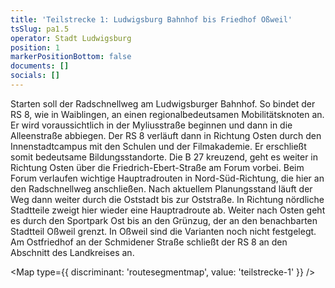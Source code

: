 ```yaml
---
title: 'Teilstrecke 1: Ludwigsburg Bahnhof bis Friedhof Oßweil'
tsSlug: pa1.5
operator: Stadt Ludwigsburg
position: 1
markerPositionBottom: false
documents: []
socials: []
---
```


Starten soll der Radschnellweg am Ludwigsburger Bahnhof. So bindet der RS 8, wie in Waiblingen, an einen regionalbedeutsamen Mobilitätsknoten an. Er wird voraussichtlich in der Myliusstraße beginnen und dann in die Alleenstraße abbiegen. Der RS 8 verläuft dann in Richtung Osten durch den Innenstadtcampus mit den Schulen und der Filmakademie. Er erschließt somit bedeutsame Bildungsstandorte. Die B 27 kreuzend, geht es weiter in Richtung Osten über die Friedrich-Ebert-Straße am Forum vorbei. Beim Forum verlaufen wichtige Hauptradrouten in Nord-Süd-Richtung, die hier an den Radschnellweg anschließen. Nach aktuellem Planungsstand läuft der Weg dann weiter durch die Oststadt bis zur Oststraße. In Richtung nördliche Stadtteile zweigt hier wieder eine Hauptradroute ab. Weiter nach Osten geht es durch den Sportpark Ost bis an den Grünzug, der an den benachbarten Stadtteil Oßweil grenzt. In Oßweil sind die Varianten noch nicht festgelegt. Am Ostfriedhof an der Schmidener Straße schließt der RS 8 an den Abschnitt des Landkreises an.

<Map type={{ discriminant: 'routesegmentmap', value: 'teilstrecke-1' }} />
